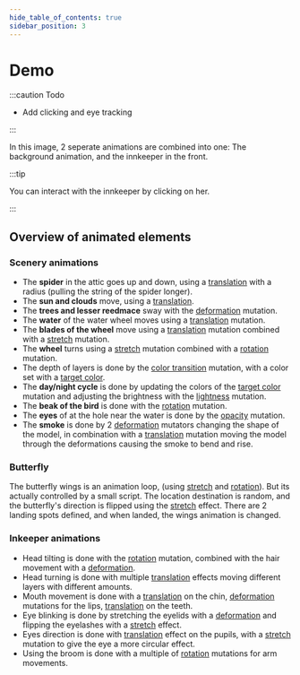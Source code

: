 ```yaml
---
hide_table_of_contents: true
sidebar_position: 3
---
```



# Demo

:::caution Todo

- Add clicking and eye tracking

:::

<Demo />

In this image, 2 seperate animations are combined into one: The background animation, and the innkeeper in the front.

:::tip

You can interact with the innkeeper by clicking on her.

:::

## Overview of animated elements

### Scenery animations

- The **spider** in the attic goes up and down, using a [translation][] with a
  radius (pulling the string of the spider longer).
- The **sun and clouds** move, using a [translation][].
- The **trees and lesser reedmace** sway with the [deformation][] mutation.
- The **water** of the water wheel moves using a [translation][] mutation.
- The **blades of the wheel** move using a [translation][] mutation combined
  with a [stretch][] mutation.
- The **wheel** turns using a [stretch][] mutation combined with a [rotation][] mutation.
- The depth of layers is done by the [color transition][] mutation, with a color
  set with a [target color][].
- The **day/night cycle** is done by updating the colors of the [target color][]
  mutation and adjusting the brightness with the [lightness][] mutation.
- The **beak of the bird** is done with the [rotation][] mutation.
- The **eyes** of at the hole near the water is done by the [opacity][] mutation.
- The **smoke** is done by 2 [deformation][] mutators changing the shape of the model,
  in combination with a [translation][] mutation moving the model through the
  deformations causing the smoke to bend and rise.

### Butterfly

The butterfly wings is an animation loop, (using [stretch][] and [rotation][]). But its
actually controlled by a small script. The location destination is random, and the butterfly's
direction is flipped using the [stretch][] effect. There are 2 landing spots defined,
and when landed, the wings animation is changed.

### Inkeeper animations

- Head tilting is done with the [rotation][] mutation, combined with the hair movement with a [deformation][].
- Head turning is done with multiple [translation][] effects moving different layers with different amounts.
- Mouth movement is done with a [translation][] on the chin, [deformation][] mutations for the lips, [translation][] on the teeth.
- Eye blinking is done by stretching the eyelids with a [deformation][] and flipping the eyelashes with a [stretch][] effect.
- Eyes direction is done with [translation][] effect on the pupils, with a [stretch][] mutation to give the eye a more circular effect.
- Using the broom is done with a multiple of [rotation][] mutations for arm movements.

[opacity]: /docs/creating-animation#-opacity-mutation
[translation]: /docs/creating-animation#-translation-mutation
[deformation]: /docs/creating-animation#-deformation-mutation
[stretch]: /docs/creating-animation#-stretch-mutation
[rotation]: /docs/creating-animation#-rotation-mutation
[color transition]: /docs/creating-animation#-color-transition-mutation
[target color]: /docs/creating-animation#-target-color-mutation
[lightness]: /docs/creating-animation#-lightness-mutation
